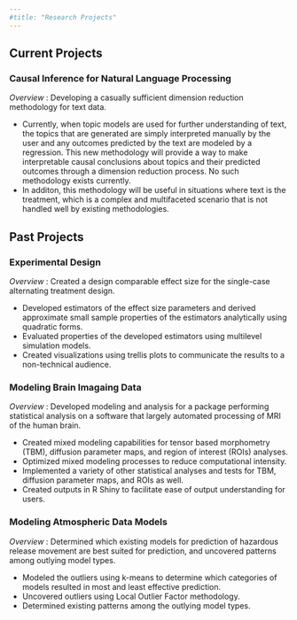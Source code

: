 ```yaml
---
#title: "Research Projects"
---
```


## Current Projects

### Causal Inference for Natural Language Processing

*Overview* : Developing a casually sufficient dimension reduction methodology for text data.

- Currently, when topic models are used for further understanding of text, the topics that are generated are simply interpreted manually by the user and any outcomes predicted by the text are modeled by a regression. This new methodology will provide a way to make interpretable causal conclusions about topics and their predicted outcomes through a dimension reduction process. No such methodology exists currently. 
- In additon, this methodology will be useful in situations where text is the treatment, which is a complex and multifaceted scenario that is not handled well by existing methodologies.

## Past Projects

### Experimental Design

*Overview* : Created a design comparable effect size for the single-case alternating treatment design.

- Developed estimators of the effect size parameters and derived approximate small sample properties of the estimators analytically using quadratic forms. 
- Evaluated properties of the developed estimators using multilevel simulation models.
- Created visualizations using trellis plots to communicate the results to a non-technical audience.


### Modeling Brain Imagaing Data

*Overview* : Developed modeling and analysis for a package performing statistical analysis on a software that largely automated processing of MRI of the human brain.

- Created mixed modeling capabilities for tensor based morphometry (TBM), diffusion parameter maps, and region of interest (ROIs) analyses. 
- Optimized mixed modeling processes to reduce computational intensity.
- Implemented a variety of other statistical analyses and tests for TBM, diffusion parameter maps, and ROIs as well. 
- Created outputs in R Shiny to facilitate ease of output understanding for users.

### Modeling Atmospheric Data Models

*Overview* : Determined which existing models for prediction of hazardous release movement are best suited for prediction, and uncovered patterns among outlying model types.

- Modeled the outliers using k-means to determine which categories of models resulted in most and least effective prediction. 
- Uncovered outliers using Local Outlier Factor methodology.
- Determined existing patterns among the outlying model types.

